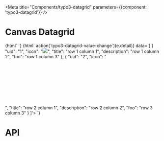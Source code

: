
<Meta
    title="Components/typo3-datagrid"
    parameters={{component: 'typo3-datagrid'}}
/>

# Canvas Datagrid

<Preview withToolbar>
    <Story name="Simple" height="220px">
    {html`
      <typo3-datagrid
        schema='[{"name":"icon", "type":"html", "width":"24", "title":" "}, {"name":"title", "title":"The Title"}, {"name":"description", "title":"The Description"}, {"name":"foo", "title":"The Foo"}]'
        data='[
        {
          "icon": "<img src=\\"https:\\/\\/raw.githubusercontent.com\\/TYPO3\\/TYPO3.CMS\\/master\\/typo3\\/sysext\\/core\\/Resources\\/Public\\/Icons\\/T3Icons\\/actions\\/actions-edit-rename.svg\\" width=\\"16\\" height=\\"16\\" \\/>",
          "title": "row 1 column 1",
          "description": "row 1 column 2",
          "foo": "row 1 column 3"
        },
        {
          "icon": "<svg xmlns=\\"http://www.w3.org/2000/svg\\" viewBox=\\"0 0 16 16\\" width=\\"16\\" height=\\"16\\" style=\\"padding:4px;\\"><g><path fill=\\"#AAA\\" d=\\"M16 4v10H0V2h7l1.3 2H16z\\"/><path opacity=\\".43\\" d=\\"M16 5H8.3L7 7H0V4h16v1z\\"/></g></svg>",
          "title": "row 2 column 1",
          "description": "row 2 column 2",
          "foo": "row 3 column 3"
        },
        {
          "icon": "<svg xmlns=\\"http://www.w3.org/2000/svg\\" viewBox=\\"0 0 16 16\\" width=\\"16\\" height=\\"16\\" style=\\"padding:4px;\\"><g><path fill=\\"#FFC857\\" d=\\"M16 4v10H0V2h7l1.33 2H16z\\"/><path fill=\\"#E8A33D\\" d=\\"M16 5H8.33L7 7H0V4h16v1z\\"/></g></svg>",
          "title": "row 3 column 1",
          "description": "row 3 column 2",
          "foo": "row 3 column 3"
        },
        {
          "icon": "<svg xmlns=\\"http://www.w3.org/2000/svg\\" viewBox=\\"0 0 16 16\\" width=\\"16\\" height=\\"16\\" style=\\"padding:4px;\\"><g><path fill=\\"#AAA\\" d=\\"M16 4v10H0V2h7l1.3 2H16z\\"/><path opacity=\\".43\\" d=\\"M16 5H8.3L7 7H0V4h16v1z\\"/></g></svg>",
          "title": "row 4 column 1",
          "description": "row 4 column 2",
          "foo": "row 4 column 3"
        },
        {
          "icon": "<svg xmlns=\\"http://www.w3.org/2000/svg\\" viewBox=\\"0 0 16 16\\" width=\\"16\\" height=\\"16\\" style=\\"padding:4px;\\"><g><path fill=\\"#FFC857\\" d=\\"M16 4v10H0V2h7l1.33 2H16z\\"/><path fill=\\"#E8A33D\\" d=\\"M16 5H8.33L7 7H0V4h16v1z\\"/></g></svg>",
          "title": "row 5 column 1",
          "description": "row 5 column 2",
          "foo": "row 5 column 3"
        },
        {
          "icon": "<svg xmlns=\\"http://www.w3.org/2000/svg\\" viewBox=\\"0 0 16 16\\" width=\\"16\\" height=\\"16\\" style=\\"padding:4px;\\"><g><path fill=\\"#AAA\\" d=\\"M16 4v10H0V2h7l1.3 2H16z\\"/><path opacity=\\".43\\" d=\\"M16 5H8.3L7 7H0V4h16v1z\\"/></g></svg>",
          "title": "row 6 column 1",
          "description": "row 6 column 2",
          "foo": "row 6 column 3"
        }
      ]'></typo3-datagrid>
    `}
    </Story>
    <Story name="Grid with editable column (description)" height="220px">
    {html`
      <typo3-datagrid
        schema='[{"name": "uid", "type": "text", "title": " ", "hidden": true }, {"name":"icon", "type":"html", "width":"24", "title":" "}, {"name":"title", "title":"The Title"}, {"name":"description", "title":"The Description"}, {"name":"foo", "title":"The Foo"}]'
        editableColumns='["description"]'
        @typo3-datagrid-value-change=${(e) => action(`typo3-datagrid-value-change`)(e.detail)}
        data='[
        {
          "uid": "1",
          "icon": "<img src=\\"https:\\/\\/raw.githubusercontent.com\\/TYPO3\\/TYPO3.CMS\\/master\\/typo3\\/sysext\\/core\\/Resources\\/Public\\/Icons\\/T3Icons\\/actions\\/actions-edit-rename.svg\\" width=\\"16\\" height=\\"16\\" \\/>",
          "title": "row 1 column 1",
          "description": "row 1 column 2",
          "foo": "row 1 column 3"
        },
        {
          "uid": "2",
          "icon": "<svg xmlns=\\"http://www.w3.org/2000/svg\\" viewBox=\\"0 0 16 16\\" width=\\"16\\" height=\\"16\\" style=\\"padding:4px;\\"><g><path fill=\\"#AAA\\" d=\\"M16 4v10H0V2h7l1.3 2H16z\\"/><path opacity=\\".43\\" d=\\"M16 5H8.3L7 7H0V4h16v1z\\"/></g></svg>",
          "title": "row 2 column 1",
          "description": "row 2 column 2",
          "foo": "row 3 column 3"
        }
      ]'></typo3-datagrid>
    `}
    </Story>
</Preview>

# API

<Props of="typo3-datagrid" />
